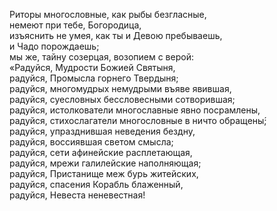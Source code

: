 Риторы многословные, как рыбы безгласные,  
немеют при тебе, Богородица,  
изъяснить не умея, как ты и Девою пребываешь,  
и Чадо порождаешь;  
мы же, тайну созерцая, возопием с верой:  
«Радуйся, Мудрости Божией Святыня,  
радуйся, Промысла горнего Твердыня;  
радуйся, многомудрых немудрыми въяве явившая,  
радуйся, суесловных бессловесными сотворившая;  
радуйся, истолкователи многославные явно посрамлены,  
радуйся, стихослагатели многословные в ничто обращены́;  
радуйся, упразднившая неведения бездну,  
радуйся, воссиявшая светом смысла;  
радуйся, сети афинейские расплетающая,  
радуйся, мрежи галилейские наполняющая;  
радуйся, Пристанище меж бурь житейских,  
радуйся, спасения Корабль блаженный,  
радуйся, Невеста неневестная!
